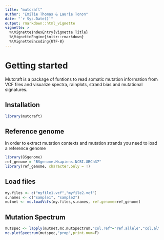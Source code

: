 ```yaml
---
title: "mutcraft"
author: "Emilie Thomas & Laurie Tonon"
date: "`r Sys.Date()`"
output: rmarkdown::html_vignette
vignette: >
  %\VignetteIndexEntry{Vignette Title}
  %\VignetteEngine{knitr::rmarkdown}
  %\VignetteEncoding{UTF-8}
---
```


# Getting started
Mutcraft is a package of funtions to read somatic mutation information from VCF files and visualize spectra, rainplots, strand bias and mutational signatures.

## Installation
```r
library(mutcraft)
```



## Reference genome
In order to extract mutation contexts and mutation strands you need to load a reference genome

```r
library(BSgenome)
ref_genome = "BSgenome.Hsapiens.NCBI.GRCh37"
library(ref_genome, character.only = T)
```



## Load files
```r
my.files <- c("myfile1.vcf","myfile2.vcf")
s.names <- c("sample1", "sample2")
mutnet <- mc.loadVcfs(my.files,s.names, ref.genome=ref_genome)
```

## Mutation Spectrum
```r
mutspec <- lapply(mutnet,mc.mutSpectrum,"col.ref"="ref.allele","col.alt"="alt.allele")
mc.plotSpectrum(mutspec,"prop",print.num=F)
```

